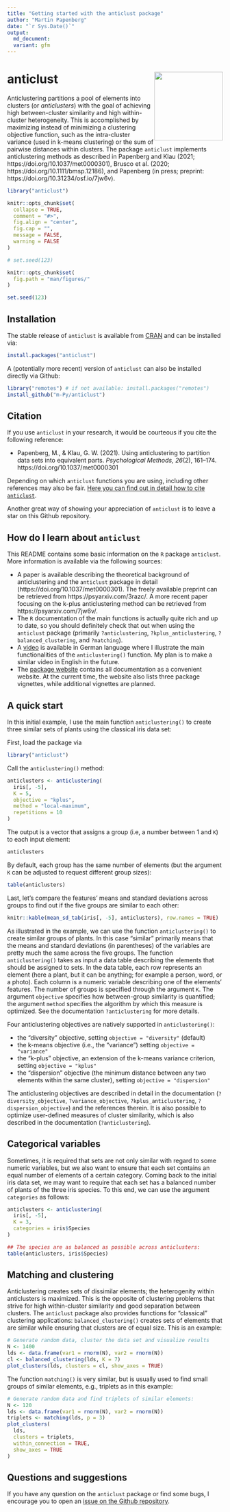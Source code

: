 ```yaml
---
title: "Getting started with the anticlust package"
author: "Martin Papenberg"
date: "`r Sys.Date()`"
output:
  md_document:
  variant: gfm
---
```


# anticlust <a href='https://m-py.github.io/anticlust/'><img src='man/figures/anticlustStickerV1-0.svg' style="float:right; height:160px" /></a>

Anticlustering partitions a pool of elements into clusters (or *anticlusters*) with the goal of achieving high between-cluster similarity and high within-cluster heterogeneity. This is accomplished by maximizing instead of minimizing a clustering objective function, such as the intra-cluster variance (used in k-means clustering) or the sum of pairwise distances within clusters. The package `anticlust` implements anticlustering methods as described in Papenberg and Klau (2021; https://doi.org/10.1037/met0000301), Brusco et al. (2020; https://doi.org/10.1111/bmsp.12186), and Papenberg (in press; preprint: https://doi.org/10.31234/osf.io/7jw6v).

```r
library("anticlust")

knitr::opts_chunk$set(
  collapse = TRUE,
  comment = "#>",
  fig.align = "center",
  fig.cap = "",
  message = FALSE,
  warning = FALSE
)

# set.seed(123)

knitr::opts_chunk$set(
  fig.path = "man/figures/"
)

set.seed(123)

```

## Installation

The stable release of `anticlust` is available from [CRAN](https://CRAN.R-project.org/package=anticlust) and can be installed via:

```R
install.packages("anticlust")
```

A (potentially more recent) version of `anticlust` can also be installed directly via Github:

```R
library("remotes") # if not available: install.packages("remotes")
install_github("m-Py/anticlust")
```

## Citation

If you use `anticlust` in your research, it would be courteous if you cite the following reference:

- Papenberg, M., & Klau, G. W. (2021). Using anticlustering to partition data sets into equivalent parts. *Psychological Methods, 26*(2), 161--174. https://doi.org/10.1037/met0000301

Depending on which `anticlust` functions you are using, including other references may also be fair. [Here you can find out in detail how to cite `anticlust`](HOW_TO_CITE_ANTICLUST.md).

Another great way of showing your appreciation of `anticlust` is to leave a star on this Github repository.

## How do I learn about `anticlust`

This README contains some basic information on the `R` package `anticlust`. More information is available via the following sources:

- A paper is available describing the theoretical background of anticlustering and the `anticlust` package in detail (https://doi.org/10.1037/met0000301). The freely available preprint can be retrieved from https://psyarxiv.com/3razc/. A more recent paper focusing on the k-plus anticlustering method can be retrieved from https://psyarxiv.com/7jw6v/.
- The `R` documentation of the main functions is actually quite rich and up to date, so you should definitely check that out when using the `anticlust` package (primarily `?anticlustering`, `?kplus_anticlustering`, `?balanced_clustering`, and `?matching`).
- A [video](https://youtu.be/YGrhSmi1oA8) is available in German language where I illustrate the main functionalities of the `anticlustering()` function. My plan is to make a similar video in English in the future. 
- The [package website](https://m-py.github.io/anticlust/) contains all documentation as a convenient website. At the current time, the website also lists three package vignettes, while additional vignettes are planned.

## A quick start

In this initial example, I use the main function `anticlustering()` to create three similar sets of plants using the classical iris data set:

First, load the package via
```r
library("anticlust")
```

Call the `anticlustering()` method: 

```r
anticlusters <- anticlustering(
  iris[, -5],
  K = 5,
  objective = "kplus",
  method = "local-maximum",
  repetitions = 10
)
```

The output is a vector that assigns a group (i.e, a number between 1 and `K`) to each input element:

```r
anticlusters
```

By default, each group has the same number of elements (but the argument `K` can be adjusted to request different group sizes):

```r
table(anticlusters)
```

Last, let's compare the features' means and standard deviations across groups to find out if the five groups are similar to each other:

```r
knitr::kable(mean_sd_tab(iris[, -5], anticlusters), row.names = TRUE)
```

As illustrated in the example, we can use the function `anticlustering()` to create similar groups of plants. In this case "similar" primarily means that the means and standard deviations (in parentheses) of the variables are pretty much the same across the five groups. The function `anticlustering()` takes as input a data table describing the elements that should be assigned to sets. In the data table, each row represents an element (here a plant, but it can be anything; for example a person, word, or a photo). Each column is a numeric variable describing one of the elements' features. The number of groups is specified through the argument `K`. The argument `objective` specifies how between-group similarity is quantified; the argument `method` specifies the algorithm by which this measure is optimized. See the documentation `?anticlustering` for more details. 

Four anticlustering objectives are natively supported in `anticlustering()`:

- the "diversity" objective, setting `objective = "diversity"` (default)
- the k-means objective (i.e., the "variance") setting `objective = "variance"`
- the "k-plus" objective, an extension of the k-means variance criterion, setting `objective = "kplus"`
- the "dispersion" objective (the minimum distance between any two elements within the same cluster), setting `objective = "dispersion"`

The anticlustering objectives are described in detail in the documentation (`?diversity_objective`, `?variance_objective`, `?kplus_anticlustering`, `?dispersion_objective`) and the references therein. It is also possible to optimize user-defined measures of cluster similarity, which is also described in the documentation (`?anticlustering`).

## Categorical variables

Sometimes, it is required that sets are not only similar with regard to
some numeric variables, but we also want to ensure that each set
contains an equal number of elements of a certain category. Coming back
to the initial iris data set, we may want to require that each set has a
balanced number of plants of the three iris species. To this end, we can
use the argument `categories` as follows:

```r
anticlusters <- anticlustering(
  iris[, -5],
  K = 3,
  categories = iris$Species
)

## The species are as balanced as possible across anticlusters:
table(anticlusters, iris$Species)

```

## Matching and clustering

Anticlustering creates sets of dissimilar elements; the heterogenity within anticlusters is maximized. This is the opposite of clustering problems that strive for high within-cluster similarity and good separation between clusters. The `anticlust` package also provides functions for "classical" clustering applications: `balanced_clustering()` creates sets of elements that are similar while ensuring that clusters are of equal size. This is an example:

```r
# Generate random data, cluster the data set and visualize results
N <- 1400
lds <- data.frame(var1 = rnorm(N), var2 = rnorm(N))
cl <- balanced_clustering(lds, K = 7)
plot_clusters(lds, clusters = cl, show_axes = TRUE)
```

The function `matching()` is very similar, but is usually used to find small groups of similar elements, e.g., triplets as in this example:

```r
# Generate random data and find triplets of similar elements:
N <- 120
lds <- data.frame(var1 = rnorm(N), var2 = rnorm(N))
triplets <- matching(lds, p = 3)
plot_clusters(
  lds,
  clusters = triplets,
  within_connection = TRUE,
  show_axes = TRUE
)
```

## Questions and suggestions

If you have any question on the `anticlust` package or find some bugs, I encourage you to open an [issue on the Github repository](https://github.com/m-Py/anticlust/issues).
